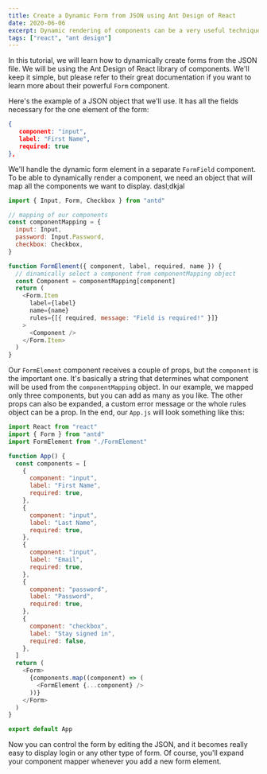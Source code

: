 ```yaml
---
title: Create a Dynamic Form from JSON using Ant Design of React
date: 2020-06-06
excerpt: Dynamic rendering of components can be a very useful technique. Learn how to do it by building sign up form using Ant Design of React.
tags: ["react", "ant design"]
---
```


In this tutorial, we will learn how to dynamically create forms from the JSON file. We will be using the Ant Design of React library of components. We'll keep it simple, but please refer to their great documentation if you want to learn more about their powerful `Form` component.

Here's the example of a JSON object that we'll use. It has all the fields necessary for the one element of the form:

```json
{
   component: "input",
   label: "First Name",
   required: true
},
```

We'll handle the dynamic form element in a separate `FormField` component. To be able to dynamically render a component, we need an object that will map all the components we want to display. dasl;dkjal

```javascript
import { Input, Form, Checkbox } from "antd"

// mapping of our components
const componentMapping = {
  input: Input,
  password: Input.Password,
  checkbox: Checkbox,
}

function FormElement({ component, label, required, name }) {
  // dinamically select a component from componentMapping object
  const Component = componentMapping[component]
  return (
    <Form.Item
      label={label}
      name={name}
      rules={[{ required, message: "Field is required!" }]}
    >
      <Component />
    </Form.Item>
  )
}
```

Our `FormElement` component receives a couple of props, but the `component` is the important one. It's basically a string that determines what component will be used from the `componentMapping` object. In our example, we mapped only three components, but you can add as many as you like. The other props can also be expanded, a custom error message or the whole rules object can be a prop. In the end, our `App.js` will look something like this:

```javascript
import React from "react"
import { Form } from "antd"
import FormElement from "./FormElement"

function App() {
  const components = [
    {
      component: "input",
      label: "First Name",
      required: true,
    },
    {
      component: "input",
      label: "Last Name",
      required: true,
    },
    {
      component: "input",
      label: "Email",
      required: true,
    },
    {
      component: "password",
      label: "Password",
      required: true,
    },
    {
      component: "checkbox",
      label: "Stay signed in",
      required: false,
    },
  ]
  return (
    <Form>
      {components.map((component) => (
        <FormElement {...component} />
      ))}
    </Form>
  )
}

export default App
```

Now you can control the form by editing the JSON, and it becomes really easy to display login or any other type of form. Of course, you'll expand your component mapper whenever you add a new form element.
